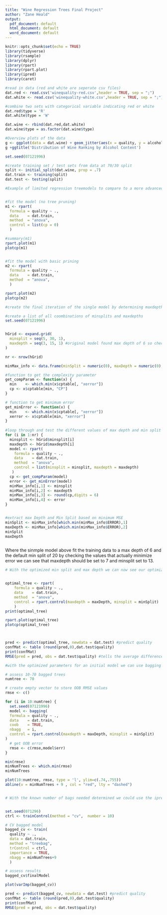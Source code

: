 ```yaml
---
title: "Wine Regression Trees Final Project"
author: "Zane Heald"
output:
  pdf_document: default
  html_document: default
  word_document: default
---
```


```r
knitr::opts_chunk$set(echo = TRUE)
library(tidyverse)
library(rsample)    
library(dplyr)     
library(rpart)       
library(rpart.plot)  
library(ipred)       
library(caret)
```


```r
#read in data (red and white are seperate csv files)
dat.red <- read.csv('winequality-red.csv',header = TRUE, sep = ";")
dat.white <- read.csv('winequality-white.csv',header = TRUE, sep = ";")

#combine two sets with categorical variable indicating red or white
dat.red$type = 'R'
dat.white$type = 'W'

dat.wine <- rbind(dat.red,dat.white)
dat.wine$type = as.factor(dat.wine$type)

```


```r
#Overview plots of the data
g <- ggplot(data = dat.wine) + geom_jitter(aes(x = quality, y = alcohol,color = type))
g +ggtitle('Distribution of Wine Ranking by Alcohol Content') 
```




```r
set.seed(07121996)

#create training set / test sets from data at 70/30 split
split <- initial_split(dat.wine, prop = .7)
dat.train <- training(split) 
dat.test <- testing(split)

```


```r
#Example of limited regression treemodels to compare to a more advanced regression tree model below


#fit the model (no tree pruning)
m1 <- rpart(
  formula = quality ~ .,
  data    = dat.train,
  method  = "anova",
  control = list(cp = 0)
  )

#summary(m1)
rpart.plot(m1)
plotcp(m1)


#fit the model with basic prining
m2 <- rpart(
  formula = quality ~ .,
  data    = dat.train,
  method  = "anova",
  )

rpart.plot(m2)
plotcp(m2)

```




```r
#create the final iteration of the single model by determining maxdepth and minsplit of the model

#create a list of all coombinations of minsplits and maxdepths 
set.seed(07121996)


hGrid <- expand.grid(
  minsplit = seq(5, 30, 1),
  maxdepth = seq(3, 15, 1) #original model found max depth of 6 so check below and above that
)

nr <- nrow(hGrid)

minMax_info <- data.frame(minSplit = numeric(0), maxDepth = numeric(0), CP = numeric(0), ERROR = numeric(0)) #create a dataframe to store the output values in in order to extract the accurate maxdepth and minsplit

#function to get the complexity parameter
get_compParam <- function(x) {
  min    <- which.min(x$cptable[, "xerror"])
  cp <- x$cptable[min, "CP"] 
}

# function to get minimum error
get_minError <- function(x) {
  min    <- which.min(x$cptable[, "xerror"])
  xerror <- x$cptable[min, "xerror"]
}
  
#loop through and test the different values of max depth and min split recording the associated CP and MSE
for (i in 1:nr) {
  minsplit <- hGrid$minsplit[i]
  maxdepth <- hGrid$maxdepth[i]
  model <- rpart(
    formula = quality ~ .,
    data    = dat.train,
    method  = "anova",
    control = list(minsplit = minsplit, maxdepth = maxdepth)
   )
  cp <- get_compParam(model)
  error <- get_minError(model)
  minMax_info[i,1] <- minsplit
  minMax_info[i,2] <- maxdepth
  minMax_info[i,3] <- round(cp,digits = 6)
  minMax_info[i,4] <- error
}


#extract max Depth and Min Split based on minimum MSE
minSplit <- minMax_info[which.min(minMax_info$ERROR),1]
maxDepth <- minMax_info[which.min(minMax_info$ERROR),2]
minSplit
maxDepth



```
Where the sinmple model above fit the training data to a max depth of 6 and the default min split of 20 by checking the values that actually minimize error we can see that maxdepth should be set to 7 and minsplit set to 13.




```r
# With the optimized min split and max depth we can now see our optimized singular tree fit to minimize error.


optimal_tree <- rpart(
    formula = quality ~ .,
    data    = dat.train,
    method  = "anova",
    control = rpart.control(maxdepth = maxDepth, minsplit = minSplit)  
    )
print(optimal_tree)

rpart.plot(optimal_tree)
plotcp(optimal_tree)



pred <- predict(optimal_tree, newdata = dat.test) #predict quality 
confMat <- table (round(pred,0),dat.test$quality)
print(confMat)
RMSE(pred = pred, obs = dat.test$quality) #tells the average difference between predicted and actual (could be smaller....)

```

```r
#with the optimized parameters for an initial model we can use bagging to offset the variance that comes with one tree

# assess 10-70 bagged trees
numtree <- 70

# create empty vector to store OOB RMSE values
rmse <- c()

for (i in 10:numtree) {
  set.seed(07121996)
  model <- bagging(
  formula = quality ~ .,
  data    = dat.train,
  coob    = TRUE,
  nbagg   = i,
  control = rpart.control(maxdepth = maxDepth, minsplit = minSplit)
)
  # get OOB error
  rmse <- c(rmse,model$err)
}

min(rmse)
minNumTrees <- which.min(rmse)
minNumTrees

plot(10:numtree, rmse, type = 'l', ylim=c(.74,.755))
abline(v = minNumTrees + 9 , col = "red", lty = "dashed")



```




```r
# With the known number of bags needed determined we could use the ipred bagging function to extract the final model however the Caret train function gives us more flexibility in our folds (as oposed to the OOB error method in bagging) and gives us more options with graphing - this is as follows:


set.seed(071296)
ctrl <- trainControl(method = "cv",  number = 10) 

# CV bagged model
bagged_cv <- train(
  quality ~ .,
  data = dat.train,
  method = "treebag",
  trControl = ctrl,
  importance = TRUE,
  nbagg = minNumTrees+9
  )

# assess results
bagged_cv$finalModel

plot(varImp(bagged_cv)) 

pred <- predict(bagged_cv, newdata = dat.test) #predict quality 
confMat <- table (round(pred,0),dat.test$quality)
print(confMat)
RMSE(pred = pred, obs = dat.test$quality) 


```

